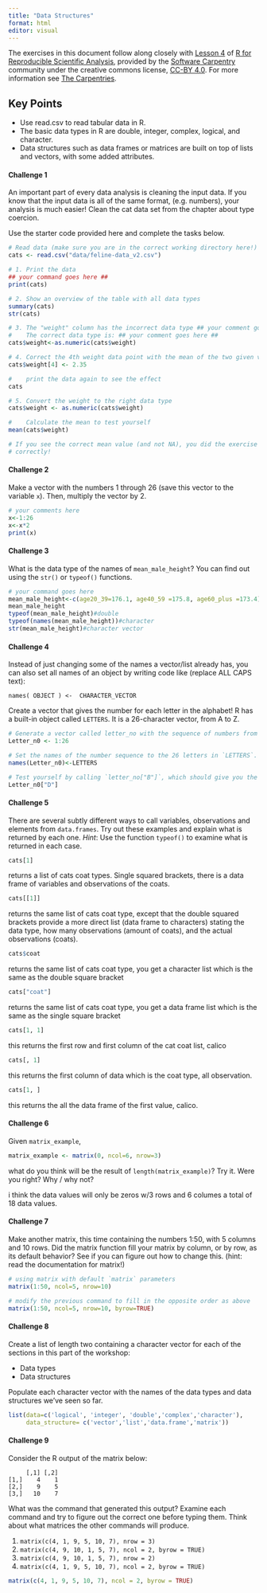 ```yaml
---
title: "Data Structures"
format: html
editor: visual
---
```


The exercises in this document follow along closely with [Lesson 4](https://swcarpentry.github.io/r-novice-gapminder/04-data-structures-part1.html) of [R for Reproducible Scientific Analysis](https://swcarpentry.github.io/r-novice-gapminder/), provided by the [Software Carpentry](https://software-carpentry.org/) community under the creative commons license, [CC-BY 4.0](https://creativecommons.org/licenses/by/4.0/). For more information see [The Carpentries](https://carpentries.org/).

::: callout-tip
## Key Points

-   Use read.csv to read tabular data in R.
-   The basic data types in R are double, integer, complex, logical, and character.
-   Data structures such as data frames or matrices are built on top of lists and vectors, with some added attributes.
:::

#### Challenge 1

An important part of every data analysis is cleaning the input data. If you know that the input data is all of the same format, (e.g. numbers), your analysis is much easier! Clean the cat data set from the chapter about type coercion.

Use the starter code provided here and complete the tasks below.

<!-- Challenge 1 answer begin -->

```r
# Read data (make sure you are in the correct working directory here!)
cats <- read.csv("data/feline-data_v2.csv")

# 1. Print the data
## your command goes here ##
print(cats)

# 2. Show an overview of the table with all data types
summary(cats)
str(cats)

# 3. The "weight" column has the incorrect data type ## your comment goes here ##.
#    The correct data type is: ## your comment goes here ##
cats$weight<-as.numeric(cats$weight)

# 4. Correct the 4th weight data point with the mean of the two given values
cats$weight[4] <- 2.35

#    print the data again to see the effect
cats

# 5. Convert the weight to the right data type
cats$weight <- as.numeric(cats$weight)

#    Calculate the mean to test yourself
mean(cats$weight)

# If you see the correct mean value (and not NA), you did the exercise
# correctly!
```

<!-- Challenge 1 answer end -->

#### Challenge 2

Make a vector with the numbers 1 through 26 (save this vector to the variable `x`). Then, multiply the vector by 2.

<!-- Challenge 2 answer begin -->

```r
# your comments here 
x<-1:26 
x<-x*2
print(x)
```

<!-- Challenge 2 answer end -->

#### Challenge 3

What is the data type of the names of `mean_male_height`? You can find out using the `str()` or `typeof()` functions.

<!-- Challenge 3 answer begin -->

```r
# your command goes here
mean_male_height<-c(age20_39=176.1, age40_59 =175.8, age60_plus =173.4)
mean_male_height
typeof(mean_male_height)#double
typeof(names(mean_male_height))#character
str(mean_male_height)#character vector

```

<!-- Challenge 3 answer end -->

#### Challenge 4

Instead of just changing some of the names a vector/list already has, you can also set all names of an object by writing code like (replace ALL CAPS text):

```         
names( OBJECT ) <-  CHARACTER_VECTOR
```

Create a vector that gives the number for each letter in the alphabet! R has a built-in object called `LETTERS`. It is a 26-character vector, from A to Z.

<!-- Challenge 4 answer begin -->

```r
# Generate a vector called letter_no with the sequence of numbers from 1 to 26!
Letter_n0 <- 1:26

# Set the names of the number sequence to the 26 letters in `LETTERS`.
names(Letter_n0)<-LETTERS

# Test yourself by calling `letter_no["B"]`, which should give you the number 2!
Letter_n0["D"]
```

<!-- Challenge 4 answer end -->

#### Challenge 5

There are several subtly different ways to call variables, observations and elements from `data.frames`. Try out these examples and explain what is returned by each one. *Hint*: Use the function `typeof()` to examine what is returned in each case.

<!-- Challenge 5 answer begin -->

```r
cats[1]
```

returns a list of cats coat types. Single squared brackets, there is a data frame of variables and observations of the coats.

```r
cats[[1]]
```

returns the same list of cats coat type, except that the double squared brackets provide a more direct list (data frame to characters) stating the data type, how many observations (amount of coats), and the actual observations (coats).

```r
cats$coat
```

returns the same list of cats coat type, you get a character list which is the same as the double square bracket

```r
cats["coat"]
```

returns the same list of cats coat type, you get a data frame list which is the same as the single square bracket

```r
cats[1, 1]
```

this returns the first row and first column of the cat coat list, calico

```r
cats[, 1]
```

this returns the first column of data which is the coat type, all observation.

```r
cats[1, ]
```

this returns the all the data frame of the first value, calico.

#### Challenge 6

Given `matrix_example`,

```r
matrix_example <- matrix(0, ncol=6, nrow=3)
```

what do you think will be the result of `length(matrix_example)`? Try it. Were you right? Why / why not?

<!-- Challenge 6 answer begin -->

i think the data values will only be zeros w/3 rows and 6 columes a total of 18 data values.

<!-- Challenge 6 answer end -->

#### Challenge 7

Make another matrix, this time containing the numbers 1:50, with 5 columns and 10 rows. Did the matrix function fill your matrix by column, or by row, as its default behavior? See if you can figure out how to change this. (hint: read the documentation for matrix!)

<!-- Challenge 7 answer begin -->

```r
# using matrix with default `matrix` parameters
matrix(1:50, ncol=5, nrow=10)

# modify the previous command to fill in the opposite order as above
matrix(1:50, ncol=5, nrow=10, byrow=TRUE)
```

<!-- Challenge 7 answer end -->

#### Challenge 8

Create a list of length two containing a character vector for each of the sections in this part of the workshop:

-   Data types
-   Data structures

Populate each character vector with the names of the data types and data structures we've seen so far.

<!-- Challenge 8 answer begin -->

```r
list(data=c('logical', 'integer', 'double','complex','character'),
     data_structure= c('vector','list','data.frame','matrix'))

```

<!-- Challenge 8 answer end -->

#### Challenge 9

Consider the R output of the matrix below:

```         
     [,1] [,2]
[1,]    4    1
[2,]    9    5
[3,]   10    7
```

What was the command that generated this output? Examine each command and try to figure out the correct one before typing them. Think about what matrices the other commands will produce.

1.  `matrix(c(4, 1, 9, 5, 10, 7), nrow = 3)`
2.  `matrix(c(4, 9, 10, 1, 5, 7), ncol = 2, byrow = TRUE)`
3.  `matrix(c(4, 9, 10, 1, 5, 7), nrow = 2)`
4.  `matrix(c(4, 1, 9, 5, 10, 7), ncol = 2, byrow = TRUE)`

<!-- Challenge 9 answer begin -->

```r
matrix(c(4, 1, 9, 5, 10, 7), ncol = 2, byrow = TRUE)

```

<!-- Challenge 9 answer end -->
